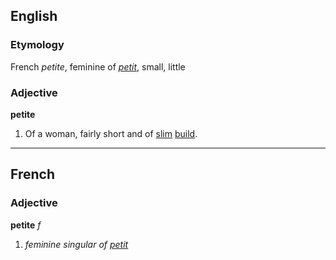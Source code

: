 ==English==
===Etymology===
French ''petite'', feminine of ''[[petit]]'', small, little

===Adjective===
'''petite'''

#Of a woman, fairly short and of [[slim]] [[build]].

----
==French==
===Adjective===
'''petite''' ''f''

#''feminine singular of [[petit]]''